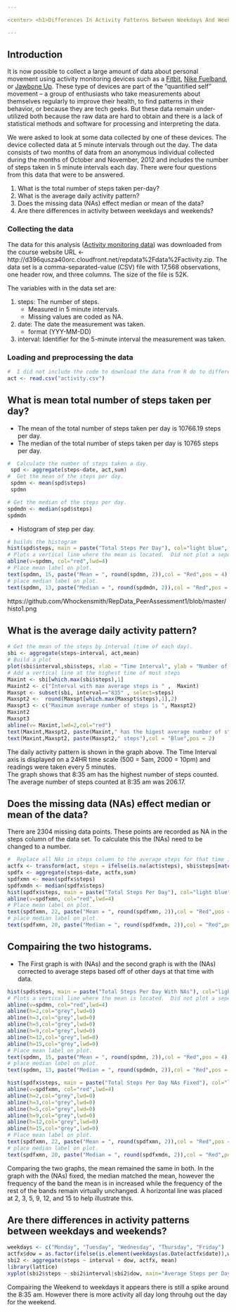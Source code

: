 ```yaml
---

<center> <h1>Differences In Activity Patterns Between Weekdays And Weekends </center>

---
```

  
## Introduction

It is now possible to collect a large amount of data about personal movement using activity monitoring devices such as a [Fitbit][1], [Nike Fuelband][2], or [Jawbone Up][3]. These type of devices are part of the "quantified self" movement -- a group of enthusiasts who take measurements about themselves regularly to improve their health, to find patterns in their behavior, or because they are tech geeks. But these data remain under-utilized both because the raw data are hard to obtain and there is a lack of statistical methods and software for processing and interpreting the data.

We were asked to look at some data collected by one of these devices.  The device collected data at 5 minute intervals through out the day. The data consists of two months of data from an anonymous individual collected during the months of October and November, 2012 and includes the number of steps taken in 5 minute intervals each day. There were four questions from this data that were to be answered.

1. What is the total number of steps taken per-day?   
2. What is the average daily activity pattern?   
3. Does the missing data (NAs) effect median or mean of the data?   
4. Are there differences in activity between weekdays and weekends?



[1]:http://www.fitbit.com/ "Fitbit"
[2]:http://www.nike.com/us/en_us/c/nikeplus-fuelband "Nike Fuelband"
[3]:https://jawbone.com/up "Jawbone Up"

### Collecting the data
The data for this analysis ([Activity monitoring data][4]) was downloaded from the course website 
URL <- http://d396qusza40orc.cloudfront.net/repdata%2Fdata%2Factivity.zip.
The data set is a comma-separated-value (CSV) file with 17,568 observations, one header row, and three columns.  The size of the file is 52K.

[4]:http://d396qusza40orc.cloudfront.net/repdata%2Fdata%2Factivity.zip "Activity monitoring data"

The variables with in the data set are:

1.  steps: The number of steps.    
    - Measured in 5 minute intervals.   
    - Missing values are coded as NA.
2.  date: The date the measurement was taken.    
    - format (YYY-MM-DD)
3.  interval: Identifier for the 5-minute interval the measurement was taken.

### Loading and preprocessing the data
```r
#  I did not include the code to download the data from R do to differences in platforms and individual system setups and preferences for downloading data sets. Once your data is downloaded read the data set.
act <- read.csv("activity.csv")


```


## What is mean total number of steps taken per day?
- The mean of the total number of steps taken per day is 10766.19 steps per day.
- The median of the total number of steps taken per day is 10765 steps per day.

```r
#  Calculate the number of steps taken a day.
 spd <- aggregate(steps~date, act,sum)
#  Get the mean of the steps per day.
 spdmn <- mean(spd$steps)
 spdmn
```
```r
# Get the median of the steps per day.
spdmdn <- median(spd$steps)
spdmdn
```
- Histogram of step per day.
```r
# builds the histogram
hist(spd$steps, main = paste("Total Steps Per Day"), col="light blue", ylab= "Number of days Occurred (frequency)", xlab="Number of Steps", breaks=seq(0,22000,2200))
# Plots a vertical line where the mean is located.  Did not plot a seperate line for median because it is .81 less than mean, it will overlay the other linetm.
abline(v=spdmn, col="red",lwd=4)
# Place mean label on plot.
text(spdmn, 15, paste("Mean = ", round(spdmn, 2)),col = "Red",pos = 4)
# place median label on plot.
text(spdmn, 13, paste("Median = ", round(spdmdn, 2)),col = "Red",pos = 4)
```
 https://github.com/Whockensmith/RepData_PeerAssessment1/blob/master/histo1.png   
 
## What is the average daily activity pattern?
```r
# Get the mean of the steps by interval (time of each day).
sbi <- aggregate(steps~interval, act,mean)
# Build a plot
plot(sbi$interval,sbi$steps, xlab = "Time Interval", ylab = "Number of Steps", main = "Daily Activity Patter")
# Add a vertical line at the highest time of most steps
Maxint <- sbi[which.max(sbi$steps),1]
Maxint2 <- c("Interval with max average steps is " ,  Maxint)
Maxspt <- subset(sbi, interval=="835" , select=steps)
Maxspt2 <-  round(Maxspt[which.max(Maxspt$steps),1],2)
Maxspt3 <- c("Maximum average number of steps is ", Maxspt2)
Maxint2
Maxspt3
abline(v= Maxint,lwd=2,col="red")
text(Maxint,Maxspt2, paste(Maxint," has the higest average number of steps"),col = "Red",pos = 4)
text(Maxint,Maxspt2, paste(Maxspt2," steps"),col = "Blue",pos = 2)
```
    
The daily activity pattern is shown in the graph above.  The Time Interval axis is displayed on a 24HR time scale (500 = 5am, 2000 = 10pm) and readings were taken every 5 minutes.   
The graph shows that 8:35 am has the highest number of steps counted. The average number of steps counted at 8:35 am was 206.17. 

## Does the missing data (NAs) effect median or mean of the data?


There are 2304 missing data points.  These points are recorded as NA in the steps column of the data set.  To calculate this the (NAs) need to be changed to a number.  
```r
#  Replace all NAs in steps column to the average steps for that time interval from the other days at that time interval.
actfx <- transform(act, steps = ifelse(is.na(act$steps), sbi$steps[match(act$interval, sbi$interval)], act$steps))
spdfx <- aggregate(steps~date, actfx,sum)
spdfxmn <- mean(spdfx$steps)
spdfxmdn <- median(spdfx$steps)
hist(spdfx$steps, main = paste("Total Steps Per Day"), col="light blue", ylab= "Number of days Occurred (frequency)", xlab="Number of Steps", breaks=seq(0,22000,2200))
abline(v=spdfxmn, col="red",lwd=4)
# Place mean label on plot.
text(spdfxmn, 22, paste("Mean = ", round(spdfxmn, 2)),col = "Red",pos = 4)
# place median label on plot.
text(spdfxmn, 20, paste("Median = ", round(spdfxmdn, 2)),col = "Red",pos = 4)
```


## Compairing the two histograms.   
  - The First graph is with (NAs) and the second graph is with the (NAs) corrected to average steps based off of other days at that time with data.

```r
hist(spd$steps, main = paste("Total Steps Per Day With NAs"), col="light blue", ylab= "Number of days Occurred (frequency)", xlab="Number of Steps", breaks=seq(0,22000,2200))
# Plots a vertical line where the mean is located.  Did not plot a seperate line for median because it is .81 less than mean, it will overlay.
abline(v=spdmn, col="red",lwd=4)
abline(h=2,col="grey",lwd=0)
abline(h=3,col="grey",lwd=0)
abline(h=5,col="grey",lwd=0)
abline(h=9,col="grey",lwd=0)
abline(h=12,col="grey",lwd=0)
abline(h=15,col="grey",lwd=0)
# Place mean label on plot.
text(spdmn, 15, paste("Mean = ", round(spdmn, 2)),col = "Red",pos = 4)
# place median label on plot.
text(spdmn, 13, paste("Median = ", round(spdmdn, 2)),col = "Red",pos = 4)
```
    

```r
hist(spdfx$steps, main = paste("Total Steps Per Day NAs Fixed"), col="light blue", ylab= "Number of days Occurred (frequency)", xlab="Number of Steps", breaks=seq(0,22000,2200))
abline(v=spdfxmn, col="red",lwd=4)
abline(h=2,col="grey",lwd=0)
abline(h=3,col="grey",lwd=0)
abline(h=5,col="grey",lwd=0)
abline(h=9,col="grey",lwd=0)
abline(h=12,col="grey",lwd=0)
abline(h=15,col="grey",lwd=0)
# Place mean label on plot.
text(spdfxmn, 22, paste("Mean = ", round(spdfxmn, 2)),col = "Red",pos = 4)
# place median label on plot.
text(spdfxmn, 20, paste("Median = ", round(spdfxmdn, 2)),col = "Red",pos = 4)
```
    
    
Comparing the two graphs, the mean remained the same in both. In the graph with the (NAs) fixed, the median matched the mean, however the frequency of the band the mean is in increased while the frequency of the rest of the bands remain virtually unchanged.  A horizontal line was placed at 2, 3, 5, 9, 12, and 15 to help illustrate this.



## Are there differences in activity patterns between weekdays and weekends?
``` r
weekdays <- c("Monday", "Tuesday", "Wednesday", "Thursday", "Friday")
actfx$dow = as.factor(ifelse(is.element(weekdays(as.Date(actfx$date)),weekdays), "Weekday", "Weekend"))
sbi2 <- aggregate(steps ~ interval + dow, actfx, mean)
library(lattice)
xyplot(sbi2$steps ~ sbi2$interval|sbi2$dow, main="Average Steps per Day by Interval",xlab="Interval", ylab="Steps",layout=c(1,2), type="l")

```

Compairing the Weekend to weekdays it appears there is still a spike around the 8:35 am.  However there is more activity all day long throuhg out the day for the weekend.
